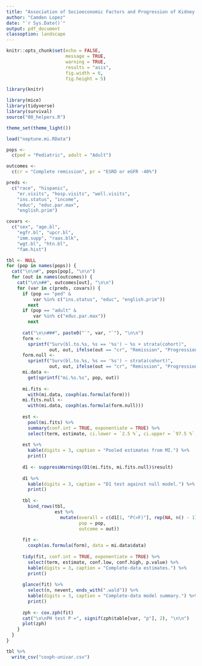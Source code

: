 ```yaml
---
title: "Association of Socioeconomic Factors and Progression of Kidney Disease: Cox PH Analysis"
author: "Camden Lopez"
date: "`r Sys.Date()`"
output: pdf_document
classoption: landscape
---
```


```r
knitr::opts_chunk$set(echo = FALSE,
                      message = TRUE,
                      warning = TRUE,
                      results = "asis",
                      fig.width = 6,
                      fig.height = 5)

library(knitr)

library(mice)
library(tidyverse)
library(survival)
source("00_helpers.R")

theme_set(theme_light())

load("neptune.mi.RData")
```

```r
pops <-
  c(ped = "Pediatric", adult = "Adult")

outcomes <-
  c(cr = "Complete remission", pr = "ESRD or eGFR -40%")

preds <-
  c("race", "hispanic",
    "er.visits", "hosp.visits", "well.visits",
    "ins.status", "income",
    "educ", "educ.par.max",
    "english.prim")

covars <-
  c("sex", "age.bl",
    "egfr.bl", "upcr.bl",
    "imm.supp", "raas.blk",
    "wgt.bl", "htn.bl",
    "fam.hist")

tbl <- NULL
for (pop in names(pops)) {
  cat("\n\n#", pops[pop], "\n\n")
  for (out in names(outcomes)) {
    cat("\n\n##", outcomes[out], "\n\n")
    for (var in c(preds, covars)) {
      if (pop == "ped" &
          var %in% c("ins.status", "educ", "english.prim"))
        next
      if (pop == "adult" &
          var %in% c("educ.par.max"))
        next
      
      cat("\n\n###", paste0("`", var, "`"), "\n\n")
      form <-
        sprintf("Surv(bl.to.%s, %s == '%s') ~ %s + strata(cohort)",
                out, out, ifelse(out == "cr", "Remission", "Progression"), var)
      form.null <-
        sprintf("Surv(bl.to.%s, %s == '%s') ~ strata(cohort)",
                out, out, ifelse(out == "cr", "Remission", "Progression"))
      mi.data <-
        get(sprintf("mi.%s.%s", pop, out))
      
      mi.fits <-
        with(mi.data, coxph(as.formula(form)))
      mi.fits.null <-
        with(mi.data, coxph(as.formula(form.null)))
      
      est <-
        pool(mi.fits) %>%
        summary(conf.int = TRUE, exponentiate = TRUE) %>%
        select(term, estimate, ci.lower = `2.5 %`, ci.upper = `97.5 %`, p.value)
      
      est %>%
        kable(digits = 3, caption = "Pooled estimates from MI.") %>%
        print()
      
      d1 <- suppressWarnings(D1(mi.fits, mi.fits.null)$result)
      
      d1 %>%
        kable(digits = 3, caption = "D1 test against null model.") %>%
        print()
      
      tbl <-
        bind_rows(tbl,
                  est %>%
                    mutate(overall = c(d1[1, "P(>F)"], rep(NA, n() - 1)),
                           pop = pop,
                           outcome = out))
      
      fit <-
        coxph(as.formula(form), data = mi.data$data)
      
      tidy(fit, conf.int = TRUE, exponentiate = TRUE) %>%
        select(term, estimate, conf.low, conf.high, p.value) %>%
        kable(digits = 3, caption = "Complete-data estimates.") %>%
        print()
      
      glance(fit) %>%
        select(n, nevent, ends_with(".wald")) %>%
        kable(digits = 3, caption = "Complete-data model summary.") %>%
        print()
      
      zph <- cox.zph(fit)
      cat("\n\nPH test P =", signif(zph$table[var, "p"], 2), "\n\n")
      plot(zph)
    }
  }
}

tbl %>%
  write_csv("coxph-univar.csv")
```
